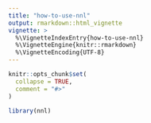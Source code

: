 ```yaml
---
title: "how-to-use-nnl"
output: rmarkdown::html_vignette
vignette: >
  %\VignetteIndexEntry{how-to-use-nnl}
  %\VignetteEngine{knitr::rmarkdown}
  %\VignetteEncoding{UTF-8}
---
```


```r
knitr::opts_chunk$set(
  collapse = TRUE,
  comment = "#>"
)
```

```r
library(nnl)
```
